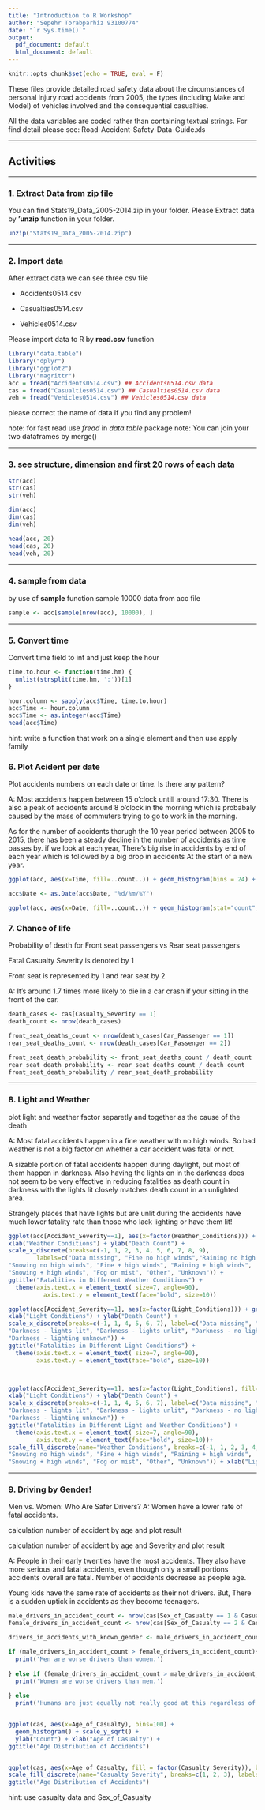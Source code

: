 ```yaml
---
title: "Introduction to R Workshop"
author: "Sepehr Torabparhiz 93100774"
date: "`r Sys.time()`"
output:
  pdf_document: default
  html_document: default
---
```



```r
knitr::opts_chunk$set(echo = TRUE, eval = F)
```

These files provide detailed road safety data about the circumstances of personal injury road accidents from 2005, the types (including Make and Model) of vehicles involved and the consequential casualties. 

All the data variables are coded rather than containing textual strings. For find detail please see: Road-Accident-Safety-Data-Guide.xls

***

## Activities

***
### 1. Extract Data from zip file

You can find Stats19_Data_2005-2014.zip in your folder. Please Extract data by **'unzip** function in your folder.

```r
unzip("Stats19_Data_2005-2014.zip") 
```


***

### 2. Import data

After extract data we can see three csv file

* Accidents0514.csv

* Casualties0514.csv

* Vehicles0514.csv

Please import data to R by **read.csv** function


```r
library("data.table")
library("dplyr")
library("ggplot2")
library("magrittr")
acc = fread("Accidents0514.csv") ## Accidents0514.csv data
cas = fread("Casualties0514.csv") ## Casualties0514.csv data
veh = fread("Vehicles0514.csv") ## Vehicles0514.csv data
```

please correct the name of data if you find any problem!

note: for fast read use *fread* in *data.table* package
note: You can join your two dataframes by merge()

***

### 3. see structure, dimension and first 20 rows of each data

```r
str(acc)
str(cas)
str(veh)

dim(acc)
dim(cas)
dim(veh)

head(acc, 20)
head(cas, 20)
head(veh, 20)
```


***

### 4. sample from data

by use of **sample** function sample 10000 data from acc file

```r
sample <- acc[sample(nrow(acc), 10000), ]
```


***

### 5. Convert time
Convert time field to int and just keep the hour
```r
time.to.hour <- function(time.hm) {
  unlist(strsplit(time.hm, ':'))[1]
}

hour.column <- sapply(acc$Time, time.to.hour)
acc$Time <- hour.column
acc$Time <- as.integer(acc$Time)
head(acc$Time)
```
hint: write a function that work on a single element and then use apply family

### 6. Plot Acident per date
Plot accidents numbers on each date or time. Is there any pattern?

A: Most accidents happen between 15 o'clock untill around 17:30. There is also a peak of accidents around 8 o'clock in the morning which is probabaly caused by the mass of commuters trying to go to work in the morning.

As for the number of accidents thorugh the 10 year period between 2005 to 2015, there has been a steady decline in the number of accidents as time passes by. if we look at each year, There's big rise in accidents by end of each year which is followed by a big drop in accidents At the start of a new year.
```r

ggplot(acc, aes(x=Time, fill=..count..)) + geom_histogram(bins = 24) + scale_fill_gradient("Count", low="green", high="red") + ggtitle("Accident count by Time of the Day")

acc$Date <- as.Date(acc$Date, "%d/%m/%Y")

ggplot(acc, aes(x=Date, fill=..count..)) + geom_histogram(stat="count", bins = 120) + scale_fill_gradient("Count", low="green", high="red") + ggtitle("Accident count by Date")
```


### 7. Chance of life
Probability of death for Front seat passengers vs Rear seat passengers

Fatal Casualty Severity is denoted by 1

Front seat is represented by 1 and rear seat by 2

A: It's around 1.7 times more likely to die in a car crash if your sitting in the front of the car.
```r
death_cases <- cas[Casualty_Severity == 1]
death_count <- nrow(death_cases)

front_seat_deaths_count <- nrow(death_cases[Car_Passenger == 1])
rear_seat_deaths_count <- nrow(death_cases[Car_Passenger == 2])

front_seat_death_probability <- front_seat_deaths_count / death_count
rear_seat_death_probability <- rear_seat_deaths_count / death_count
front_seat_death_probability / rear_seat_death_probability
```



***

### 8. Light and Weather
plot light and weather factor separetly and together as the cause of the death

A: Most fatal accidents happen in a fine weather with no high winds. So bad weather is not a big factor on whether a car accident was fatal or not.

A sizable portion of fatal accidents happen during daylight, but most of them happen in darkness. Also having the lights on in the darkness does not seem to be very effective in reducing fatalities as death count in darkness with the lights lit closely matches death count in an unlighted area. 

Strangely places that have lights but are unlit during the accidents have much lower fatality rate than those who lack lighting or have them lit!
```r
ggplot(acc[Accident_Severity==1], aes(x=factor(Weather_Conditions))) + geom_histogram(stat='count', binwidth = 1, bins=10) + scale_y_sqrt() + 
xlab("Weather Conditions") + ylab("Death Count") +
scale_x_discrete(breaks=c(-1, 1, 2, 3, 4, 5, 6, 7, 8, 9),
        labels=c("Data missing", "Fine no high winds","Raining no high winds",
"Snowing no high winds", "Fine + high winds", "Raining + high winds",
"Snowing + high winds", "Fog or mist", "Other", "Unknown")) +  
ggtitle("Fatalities in Different Weather Conditions") +
  theme(axis.text.x = element_text( size=7, angle=90),
          axis.text.y = element_text(face="bold", size=10))

ggplot(acc[Accident_Severity==1], aes(x=factor(Light_Conditions))) + geom_histogram(stat='count', binwidth = 1, bins=6) + scale_y_sqrt() + 
xlab("Light Conditions") + ylab("Death Count") +
scale_x_discrete(breaks=c(-1, 1, 4, 5, 6, 7), label=c("Data missing", "Daylight",
"Darkness - lights lit", "Darkness - lights unlit", "Darkness - no lighting",
"Darkness - lighting unknown")) + 
ggtitle("Fatalities in Different Light Conditions") +
  theme(axis.text.x = element_text( size=7, angle=90),
        axis.text.y = element_text(face="bold", size=10))



ggplot(acc[Accident_Severity==1], aes(x=factor(Light_Conditions), fill=factor(Weather_Conditions))) + geom_histogram(stat='count', binwidth = 1, bins=6) + scale_y_sqrt() + 
xlab("Light Conditions") + ylab("Death Count") +
scale_x_discrete(breaks=c(-1, 1, 4, 5, 6, 7), label=c("Data missing", "Daylight",
"Darkness - lights lit", "Darkness - lights unlit", "Darkness - no lighting",
"Darkness - lighting unknown")) + 
ggtitle("Fatalities in Different Light and Weather Conditions") +
  theme(axis.text.x = element_text( size=7, angle=90),
        axis.text.y = element_text(face="bold", size=10))+
scale_fill_discrete(name="Weather Conditions", breaks=c(-1, 1, 2, 3, 4, 5, 6, 7, 8, 9), labels=c("Data missing", "Fine no high winds","Raining no high winds",
"Snowing no high winds", "Fine + high winds", "Raining + high winds",
"Snowing + high winds", "Fog or mist", "Other", "Unknown")) + xlab("Light Conditions")
```

***

### 9. Driving by Gender!

Men vs. Women: Who Are Safer Drivers? 
A: Women have a lower rate of fatal accidents.

calculation number of accident by age and plot result

calculation number of accident by age and Severity and plot result


A: People in their early twenties have the most accidents. They also have more serious and fatal accidents, even though only a small portions accidents overall are fatal. Number of accidents decrease as people age. 

Young kids have the same rate of accidents as their not drivers. But,  There is a sudden uptick in accidents as they become teenagers.
```r
male_drivers_in_accident_count <- nrow(cas[Sex_of_Casualty == 1 & Casualty_Class == 1])
female_drivers_in_accident_count <- nrow(cas[Sex_of_Casualty == 2 & Casualty_Class == 1])

drivers_in_accidents_with_known_gender <- male_drivers_in_accident_count + female_drivers_in_accident_count

if (male_drivers_in_accident_count > female_drivers_in_accident_count){
  print('Men are worse drivers than women.')
  
} else if (female_drivers_in_accident_count > male_drivers_in_accident_count) {
  print('Women are worse drivers than men.')
  
} else 
  print('Humans are just equally not really good at this regardless of their gender.')


ggplot(cas, aes(x=Age_of_Casualty), bins=100) + 
  geom_histogram() + scale_y_sqrt() + 
  ylab("Count") + xlab("Age of Casualty") + 
ggtitle("Age Distribution of Accidents")


ggplot(cas, aes(x=Age_of_Casualty, fill = factor(Casualty_Severity)), bins=100) + geom_histogram(position="dodge") + scale_y_sqrt() + ylab("Count") +
scale_fill_discrete(name="Casualty Severity", breaks=c(1, 2, 3), labels=c("Fatal","Serious", "Slight")) + xlab("Age of Casualty") + 
ggtitle("Age Distribution of Accidents")
```

hint: use casualty  data  and Sex_of_Casualty

